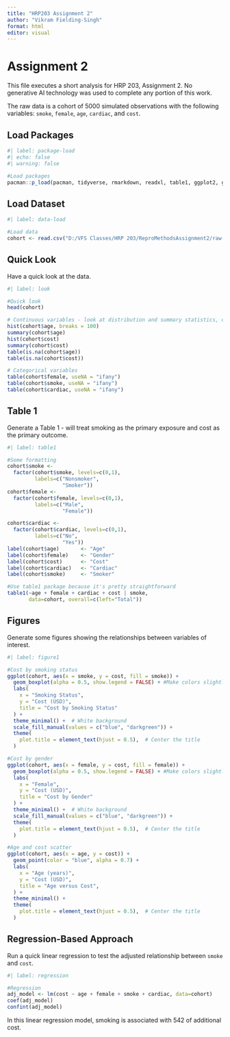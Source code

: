 ```yaml
---
title: "HRP203 Assignment 2"
author: "Vikram Fielding-Singh"
format: html
editor: visual
---
```


# Assignment 2

This file executes a short analysis for HRP 203, Assignment 2. No generative AI technology was used to complete any portion of this work.

The raw data is a cohort of 5000 simulated observations with the following variables: `smoke`, `female`, `age`, `cardiac`, and `cost`.

## Load Packages

```r
#| label: package-load
#| echo: false
#| warning: false

#Load packages
pacman::p_load(pacman, tidyverse, rmarkdown, readxl, table1, ggplot2, geepack)
```

## Load Dataset

```r
#| label: data-load

#Load data
cohort <- read.csv("D:/VFS Classes/HRP 203/ReproMethodsAssignment2/raw-data/cohort.csv")
```

## Quick Look

Have a quick look at the data.

```r
#| label: look

#Quick look
head(cohort)

# Continuous variables - look at distribution and summary statistics, check for missing
hist(cohort$age, breaks = 100)
summary(cohort$age)
hist(cohort$cost)
summary(cohort$cost)
table(is.na(cohort$age))
table(is.na(cohort$cost))

# Categorical variables
table(cohort$female, useNA = "ifany")
table(cohort$smoke, useNA = "ifany")
table(cohort$cardiac, useNA = "ifany")


```

## Table 1

Generate a Table 1 - will treat smoking as the primary exposure and cost as the primary outcome.

```r
#| label: table1

#Some formatting
cohort$smoke <- 
  factor(cohort$smoke, levels=c(0,1),
         labels=c("Nonsmoker", 
                  "Smoker"))
cohort$female <- 
  factor(cohort$female, levels=c(0,1),
         labels=c("Male", 
                  "Female"))

cohort$cardiac <- 
  factor(cohort$cardiac, levels=c(0,1),
         labels=c("No", 
                  "Yes"))
label(cohort$age)       <- "Age"
label(cohort$female)    <- "Gender"
label(cohort$cost)      <- "Cost"
label(cohort$cardiac)   <- "Cardiac"
label(cohort$smoke)     <- "Smoker"

#Use table1 package because it's pretty straightforward
table1(~age + female + cardiac + cost | smoke,
       data=cohort, overall=c(left="Total"))

```

## Figures

Generate some figures showing the relationships between variables of interest.

```r
#| label: figure1

#Cost by smoking status
ggplot(cohort, aes(x = smoke, y = cost, fill = smoke)) + 
  geom_boxplot(alpha = 0.5, show.legend = FALSE) + #Make colors slightly transparent and suppress legend
  labs(
    x = "Smoking Status",
    y = "Cost (USD)",
    title = "Cost by Smoking Status"
  ) +
  theme_minimal() +  # White background
  scale_fill_manual(values = c("blue", "darkgreen")) +
  theme(
    plot.title = element_text(hjust = 0.5),  # Center the title
  )

#Cost by gender
ggplot(cohort, aes(x = female, y = cost, fill = female)) + 
  geom_boxplot(alpha = 0.5, show.legend = FALSE) + #Make colors slightly transparent and suppress legend
  labs(
    x = "Female",
    y = "Cost (USD)",
    title = "Cost by Gender"
  ) +
  theme_minimal() +  # White background
  scale_fill_manual(values = c("blue", "darkgreen")) +
  theme(
    plot.title = element_text(hjust = 0.5),  # Center the title
  )

#Age and cost scatter
ggplot(cohort, aes(x = age, y = cost)) + 
  geom_point(color = "blue", alpha = 0.7) +
  labs(
    x = "Age (years)",
    y = "Cost (USD)",
    title = "Age versus Cost",
  ) +
  theme_minimal() +
  theme(
    plot.title = element_text(hjust = 0.5),  # Center the title
  )


```

## Regression-Based Approach

Run a quick linear regression to test the adjusted relationship between `smoke` and `cost`.

```r
#| label: regression

#Regression
adj_model <- lm(cost ~ age + female + smoke + cardiac, data=cohort)
coef(adj_model)
confint(adj_model)

```

In this linear regression model, smoking is associated with 542 of additional cost.

